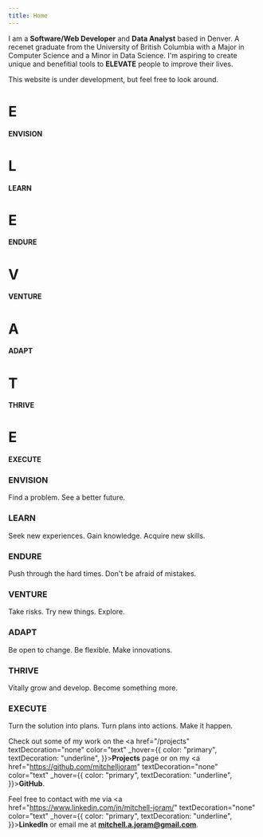 ```yaml
---
title: Home
---
```


<Home width='800px' height='800px' position='relative' my="10"/>

<div mt="10"/>

I am a **Software/Web Developer** and **Data Analyst** based in Denver. A recenet graduate from the University of British Columbia with a Major in Computer Science and a Minor in Data Science. I'm aspiring to create unique and benefitial tools to **ELEVATE** people to improve their lives.

This website is under development, but feel free to look around.

<div mt="10"/>

<div width="100%" background="#000000">
    <div display="grid" gridTemplateColumns={"auto auto auto auto auto auto auto"} columnGap="40px" justifyContent="center" mx="auto">
        <div textAlign="center">
            <h1 fontSize="7rem" color="white">E</h1>
            <strong color="white">ENVISION</strong>
        </div>
        <div textAlign="center">
            <h1 fontSize="7rem" color="white">L</h1>
            <strong color="white">LEARN</strong>
        </div>
        <div textAlign="center">
            <h1 fontSize="7rem" color="white">E</h1>
            <strong color="white">ENDURE</strong>
        </div>
        <div textAlign="center">
            <h1 fontSize="7rem" color="white">V</h1>
            <strong color="white">VENTURE</strong>
        </div>
        <div textAlign="center">
            <h1 fontSize="7rem" color="white">A</h1>
            <strong color="white">ADAPT</strong>
        </div>
        <div textAlign="center">
            <h1 fontSize="7rem" color="white">T</h1>
            <strong color="white">THRIVE</strong>
        </div>
        <div textAlign="center">
            <h1 fontSize="7rem" color="white">E</h1>
            <strong color="white">EXECUTE</strong>
        </div>
    </div>
    <div px="10" pt="20" pb="10">
        <div color="white">
            <h3>ENVISION</h3>
            Find a problem. See a better future.
        </div>
        <div color="white" pt="10">
            <h3>LEARN</h3>
            Seek new experiences. Gain knowledge. Acquire new skills.
        </div>
        <div color="white" pt="10">
            <h3>ENDURE</h3>
            Push through the hard times. Don't be afraid of mistakes.
        </div>
        <div color="white" pt="10">
            <h3>VENTURE</h3>
            Take risks. Try new things. Explore.
        </div>
        <div color="white" pt="10">
            <h3>ADAPT</h3>
            Be open to change. Be flexible. Make innovations.
        </div>
        <div color="white" pt="10">
            <h3>THRIVE</h3>
            Vitally grow and develop. Become something more.
        </div>
        <div color="white" pt="10">
            <h3>EXECUTE</h3>
            Turn the solution into plans. Turn plans into actions. Make it happen.
        </div>
    </div>
</div>

<div mt="10"/>

Check out some of my work on the <a href="/projects" textDecoration="none" color="text" _hover={{ color: "primary", textDecoration: "underline", }}><strong>Projects</strong></a> page or on my <a href="https://github.com/mitchelljoram" textDecoration="none" color="text" _hover={{ color: "primary", textDecoration: "underline", }}><strong>GitHub</strong></a>.

Feel free to contact with me via <a href="https://www.linkedin.com/in/mitchell-joram/" textDecoration="none" color="text" _hover={{ color: "primary", textDecoration: "underline", }}><strong>LinkedIn</strong></a> or email me at **mitchell.a.joram@gmail.com**.